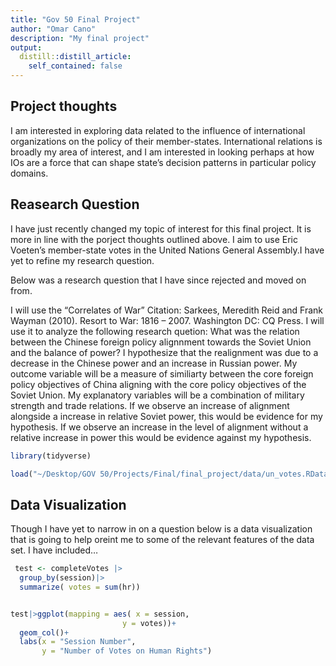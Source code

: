 ```yaml
---
title: "Gov 50 Final Project"
author: "Omar Cano"
description: "My final project"
output:
  distill::distill_article:
    self_contained: false
---
```




## Project thoughts

I am interested in exploring data related to the influence of international organizations on the policy of their member-states. International relations is broadly my area of interest, and I am interested in looking perhaps at  how IOs are a force that can shape state's decision patterns in particular policy domains. 

## Reasearch Question
I have just recently changed my topic of interest for this final project. It is more in line with the porject thoughts outlined above. I aim to use Eric Voeten's member-state votes in the United Nations General Assembly.I have yet to refine my research question. 


Below was a research question that I have since rejected and moved on from.

I will use the "Correlates of War" Citation: Sarkees, Meredith Reid and Frank Wayman (2010). Resort to War: 1816 – 2007. Washington DC: CQ Press. I will use it to analyze the following research quetion: What was the relation between the Chinese foreign policy alignnment towards the Soviet Union and the balance of power? I hypothesize that the realignment was due to a decrease in the Chinese power and an increase in Russian power. My outcome variable will be a measure of similiarty between the core foreign policy objectives of China aligning with the core policy objectives of the Soviet Union. My explanatory variables will be a combination of military strength and trade relations. If we observe an increase of alignment alongside a increase in relative Soviet power, this would be evidence for my hypothesis. If we observe an increase in the level of alignment without a relative increase in power this would be evidence against my hypothesis. 



```r
library(tidyverse)

load("~/Desktop/GOV 50/Projects/Final/final_project/data/un_votes.RData") ## 

```

## Data Visualization 
Though I have yet to narrow in on a question  below is a data visualization that is going to help oreint me to some of the relevant features of the data set. I have included...  

```r
 test <- completeVotes |>  
  group_by(session)|>
  summarize( votes = sum(hr))


test|>ggplot(mapping = aes( x = session,
                         y = votes))+
  geom_col()+
  labs(x = "Session Number",
       y = "Number of Votes on Human Rights")
  
  
  
               
```



